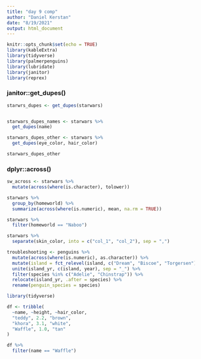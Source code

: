 ```yaml
---
title: "day 9 comp"
author: "Daniel Kerstan"
date: "8/19/2021"
output: html_document
---
```


```r
knitr::opts_chunk$set(echo = TRUE)
library(kableExtra)
library(tidyverse)
library(palmerpenguins)
library(lubridate)
library(janitor)
library(reprex)
```

### janitor::get_dupes()

```r
starwrs_dupes <- get_dupes(starwars)


starwars_dupes_names <- starwars %>% 
  get_dupes(name)

starwars_dupes_other <- starwars %>% 
  get_dupes(eye_color, hair_color)

starwars_dupes_other

```



### dplyr::across()

```r
sw_across <- starwars %>% 
  mutate(across(where(is.character), tolower))
```

```r
starwars %>% 
  group_by(homeworld) %>% 
  summarize(across(where(is.numeric), mean, na.rm = TRUE))
```

```r
starwars %>% 
  filter(homeworld == "Naboo")
```


```r
starwars %>% 
  separate(skin_color, into = c("col_1", "col_2"), sep = ",")
```

```r
troubleshooting <- penguins %>% 
  mutate(across(where(is.numeric), as.character)) %>% 
  mutate(island = fct_relevel(island, c("Dream", "Biscoe", "Torgersen"))) %>% 
  unite(island_yr, c(island, year), sep = "_") %>% 
  filter(species %in% c("Adelie", "Chinstrap")) %>% 
  relocate(island_yr, .after = species) %>% 
  rename(penguin_species = species)
```

```r
library(tidyverse)

df <- tribble(
  ~name, ~height, ~hair_color,
  "teddy", 2.2, "brown",
  "khora", 3.1, "white",
  "Waffle", 1.0, "tan"
)

df %>% 
  filter(name == "Waffle")

```

